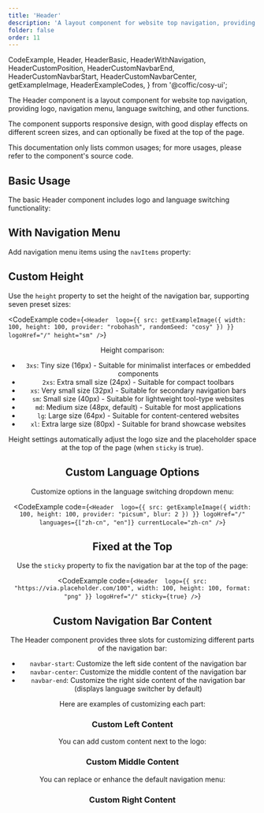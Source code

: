```yaml
---
title: 'Header'
description: 'A layout component for website top navigation, providing logo, navigation menu, language switching, and other functions'
folder: false
order: 11
---
```


  CodeExample,
  Header,
  HeaderBasic,
  HeaderWithNavigation,
  HeaderCustomPosition,
  HeaderCustomNavbarEnd,
  HeaderCustomNavbarStart,
  HeaderCustomNavbarCenter,
  getExampleImage,
  HeaderExampleCodes,
} from '@coffic/cosy-ui';

The Header component is a layout component for website top navigation, providing logo, navigation menu, language switching, and other functions.

The component supports responsive design, with good display effects on different screen sizes, and can optionally be fixed at the top of the page.

This documentation only lists common usages; for more usages, please refer to the component's source code.

## Basic Usage

The basic Header component includes logo and language switching functionality:

<CodeExample code={HeaderExampleCodes.Basic}>
  <HeaderBasic />
</CodeExample>

## With Navigation Menu

Add navigation menu items using the `navItems` property:

<CodeExample code={HeaderExampleCodes.WithNavigation}>
  <HeaderWithNavigation />
</CodeExample>

## Custom Height

Use the `height` property to set the height of the navigation bar, supporting seven preset sizes:

<CodeExample
  code={`<Header 
  logo={{ src: getExampleImage({ width: 100, height: 100, provider: "robohash", randomSeed: "cosy" }) }}
  logoHref="/"
  height="sm"
/>`}
>
  <Header
    logo={{
      src: getExampleImage({
        width: 100,
        height: 100,
        provider: 'picsum',
        tag: 'tech',
      }),
      width: 100,
      height: 100,
      format: 'png',
    }}
    logoHref="/"
    sticky={false}
    height="sm"
    rounded="lg"
  />
</CodeExample>

Height comparison:

- `3xs`: Tiny size (16px) - Suitable for minimalist interfaces or embedded components
- `2xs`: Extra small size (24px) - Suitable for compact toolbars
- `xs`: Very small size (32px) - Suitable for secondary navigation bars
- `sm`: Small size (40px) - Suitable for lightweight tool-type websites
- `md`: Medium size (48px, default) - Suitable for most applications
- `lg`: Large size (64px) - Suitable for content-centered websites
- `xl`: Extra large size (80px) - Suitable for brand showcase websites

Height settings automatically adjust the logo size and the placeholder space at the top of the page (when `sticky` is true).

## Custom Language Options

Customize options in the language switching dropdown menu:

<CodeExample
  code={`<Header 
  logo={{ src: getExampleImage({ width: 100, height: 100, provider: "picsum", blur: 2 }) }}
  logoHref="/"
  languages={["zh-cn", "en"]}
  currentLocale="zh-cn"
/>`}
>
  <Header
    logo={{
      src: getExampleImage({
        width: 100,
        height: 100,
        provider: 'picsum',
        tag: 'tech',
      }),
      width: 100,
      height: 100,
      format: 'png',
    }}
    logoHref="/"
    sticky={false}
    languages={['zh-cn', 'en']}
    currentLocale="zh-cn"
    rounded="lg"
  />
</CodeExample>

## Fixed at the Top

Use the `sticky` property to fix the navigation bar at the top of the page:

<CodeExample
  code={`<Header 
  logo={{ src: "https://via.placeholder.com/100", width: 100, height: 100, format: "png" }}
  logoHref="/"
  sticky={true}
/>`}
>
  <Header
    logo={{
      src: getExampleImage({
        width: 100,
        height: 100,
        provider: 'picsum',
        tag: 'tech',
      }),
      width: 100,
      height: 100,
      format: 'png',
    }}
    logoHref="/"
    sticky={false}
    rounded="lg"
  />
</CodeExample>

## Custom Navigation Bar Content

The Header component provides three slots for customizing different parts of the navigation bar:

- `navbar-start`: Customize the left side content of the navigation bar
- `navbar-center`: Customize the middle content of the navigation bar
- `navbar-end`: Customize the right side content of the navigation bar (displays language switcher by default)

Here are examples of customizing each part:

### Custom Left Content

You can add custom content next to the logo:

<CodeExample code={HeaderExampleCodes.CustomNavbarStart}>
  <HeaderCustomNavbarStart />
</CodeExample>

### Custom Middle Content

You can replace or enhance the default navigation menu:

<CodeExample code={HeaderExampleCodes.CustomNavbarCenter}>
  <HeaderCustomNavbarCenter />
</CodeExample>

### Custom Right Content

<CodeExample code={HeaderExampleCodes.CustomNavbarEnd}>
  <HeaderCustomNavbarEnd />
</CodeExample>
